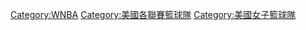 {{Commonscat|Women's National Basketball Association teams}}

[[Category:WNBA|Category:WNBA]]
[[Category:美國各聯賽籃球隊|Category:美國各聯賽籃球隊]]
[[Category:美國女子籃球隊|Category:美國女子籃球隊]]